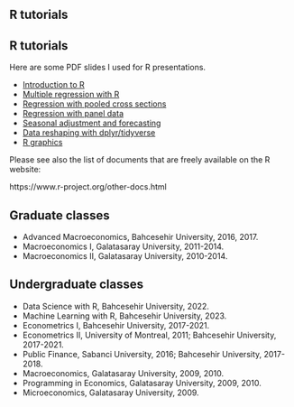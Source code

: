 

## R tutorials
## R tutorials


Here are some PDF slides I used for R presentations.

- [Introduction to R ](R_slides/R_intro1.pdf)
- [Multiple regression with R ](R_slides/R_ols.pdf)
- [Regression with pooled cross sections](R_slides/R_pooled.pdf)
- [Regression with panel data](R_slides/R_panel.pdf)
- [Seasonal adjustment and forecasting](R_slides/R_ts.pdf)
- [Data reshaping with dplyr/tidyverse](R_slides/R_reshape.pdf)
- [R graphics](R_slides/R_graphs.pdf)


Please see also the list of documents that are freely available on the R website:  

https://www.r-project.org/other-docs.html




## Graduate classes

- Advanced Macroeconomics, Bahcesehir University, 2016, 2017.
- Macroeconomics I, Galatasaray University, 2011-2014.
- Macroeconomics II, Galatasaray University, 2010-2014.

## Undergraduate classes

- Data Science with R, Bahcesehir University, 2022.
- Machine Learning with R, Bahcesehir University, 2023.
- Econometrics I, Bahcesehir University, 2017-2021.
- Econometrics II, University of Montreal, 2011; Bahcesehir University, 2017-2021.
- Public Finance, Sabanci University, 2016; Bahcesehir University, 2017-2018.
- Macroeconomics, Galatasaray University, 2009, 2010.
- Programming in Economics, Galatasaray University, 2009, 2010.
- Microeconomics, Galatasaray University, 2009.

